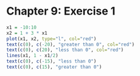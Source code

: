 Chapter 9: Exercise 1
=====================

```r
x1 = -10:10
x2 = 1 + 3 * x1
plot(x1, x2, type="l", col="red")
text(c(0), c(-20), "greater than 0", col="red")
text(c(0), c(20), "less than 0", col="red")
lines(x1, 1 - x1/2)
text(c(0), c(-15), "less than 0")
text(c(0), c(15), "greater than 0")
```